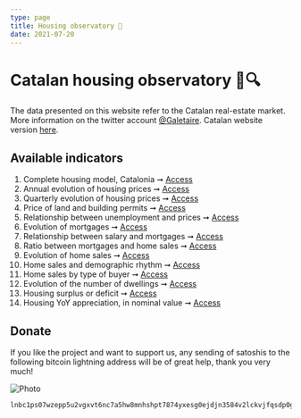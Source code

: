 ```yaml
---
type: page
title: Housing observatory 🔬
date: 2021-07-20
---
```



# Catalan housing observatory 🏡🔍

The data presented on this website refer to the Catalan real-estate market. More information on the twitter account [@Galetaire](https://twitter.com/Galetaire). Catalan website version [here](http://habitatge.dades.hns.to/).

## Available indicators

1. Complete housing model, Catalonia ➞ [Access](http://housing.yurop.hns.to/posts/model)
2. Annual evolution of housing prices ➞ [Access](http://housing.yurop.hns.to/posts/preuanual)
3. Quarterly evolution of housing prices ➞ [Access](http://housing.yurop.hns.to/posts/preu)
4. Price of land and building permits ➞ [Access](http://housing.yurop.hns.to/posts/sol_llicencies)
5. Relationship between unemployment and prices ➞ [Access](http://housing.yurop.hns.to/posts/ocupacio)
6. Evolution of mortgages ➞ [Access](http://housing.yurop.hns.to/posts/credit)
7. Relationship between salary and mortgages ➞ [Access](http://housing.yurop.hns.to/posts/salari)
8. Ratio between mortgages and home sales ➞ [Access](http://housing.yurop.hns.to/posts/ratio_hipoteques)
9. Evolution of home sales ➞ [Access](http://housing.yurop.hns.to/posts/volum)
10. Home sales and demographic rhythm ➞ [Access](http://housing.yurop.hns.to/posts/demografia)
11. Home sales by type of buyer ➞ [Access](http://housing.yurop.hns.to/posts/persona)
12. Evolution of the number of dwellings ➞ [Access](http://housing.yurop.hns.to/posts/habitatges)
13. Housing surplus or deficit ➞ [Access](http://housing.yurop.hns.to/posts/diferenciahabitatges)
14. Housing YoY appreciation, in nominal value ➞ [Access](http://housing.yurop.hns.to/posts/rendibilitat)

## Donate

If you like the project and want to support us, any sending of satoshis to the following bitcoin lightning address will be of great help, thank you very much!

<Image
  src="/images/qrdonacions.png"
  alt="Photo"
  width={771}
  height={249}
  priority
  className="next-image"
/>

```
lnbc1ps07wzepp5u2vgxvt6nc7a5hw8mnhshpt7874yxesg0ejdjn3584v2lckvjfqsdp0g3hkuctrd9hjqnmzwdjhyanpw3hhy6fqfpsky6t5v96xwegxqyjw5q9qtzqqqqqq9qsqsp5pft9elfnv57hgr8nkk7s7ng9zsrqauczgxfxxjhdn30cv69avlysrzjqwryaup9lh50kkranzgcdnn2fgvx390wgj5jd07rwr3vxeje0glcllejaafcm7ya5sqqqqlgqqqqqeqqjqx6yd5jr709dpxkt33xgr9a4t4d9phtrk4slkznp2atm76hfuk8tqk3jwm4dy3hpzu26596j5yxt93lre0tstdywvgrusgfuepy56yxgqc0nt05
```
